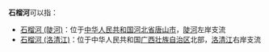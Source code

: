 '''石榴河'''可以指：
* [[石榴河_(陡河)|石榴河 (陡河)]]：位于[[中华人民共和国|中华人民共和国]][[河北省|河北省]][[唐山市|唐山市]]，[[陡河_(渤海湾)|陡河]]左岸支流
* [[石榴河_(洛清江)|石榴河 (洛清江)]]：位于中华人民共和国[[广西壮族自治区|广西壮族自治区]]北部，[[洛清江|洛清江]]右岸支流

{{disambig|S|Cat=三字中国地名消歧义}}